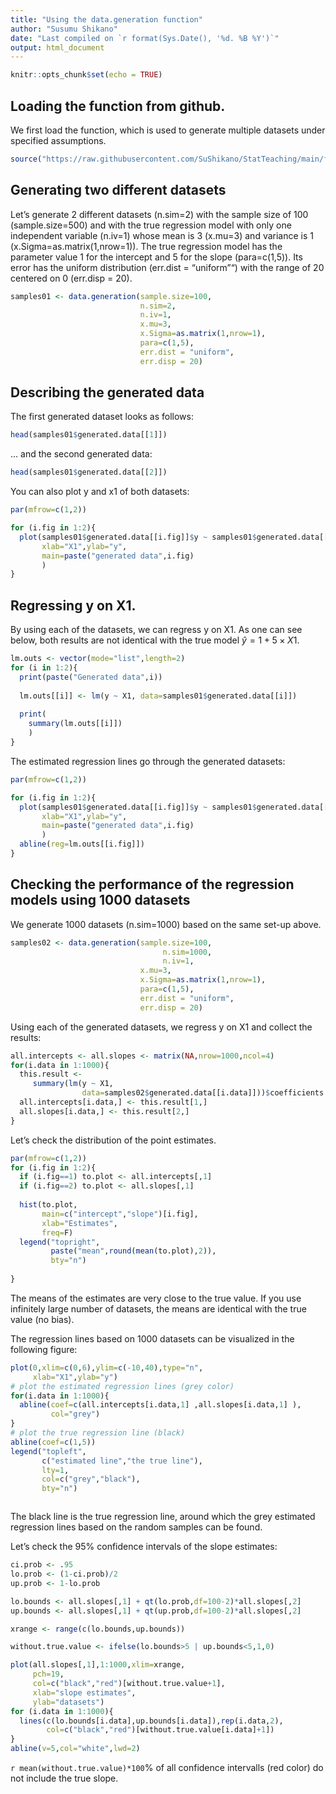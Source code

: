 ```yaml
---
title: "Using the data.generation function"
author: "Susumu Shikano"
date: "Last compiled on `r format(Sys.Date(), '%d. %B %Y')`"
output: html_document
---
```


```r
knitr::opts_chunk$set(echo = TRUE)
```

## Loading the function from github.

We first load the function, which is used to generate multiple datasets under specified assumptions.

```r
source("https://raw.githubusercontent.com/SuShikano/StatTeaching/main/func/data_generation.R")


```

## Generating two different datasets

Let's generate 2 different datasets (n.sim=2) with the sample size of 100 (sample.size=500) and with the true regression model with 
only one independent variable (n.iv=1) whose mean is 3 (x.mu=3) and variance is 1 (x.Sigma=as.matrix(1,nrow=1)). The true regression model has the parameter value 1 for the intercept and 5 for the slope (para=c(1,5)). Its error has the uniform distribution (err.dist = "uniform"") with the range of 20 centered on 0 (err.disp = 20).

```r

samples01 <- data.generation(sample.size=100,
                             n.sim=2,
                             n.iv=1,
                             x.mu=3,
                             x.Sigma=as.matrix(1,nrow=1),
                             para=c(1,5),
                             err.dist = "uniform",
                             err.disp = 20)
```

## Describing the generated data

The first generated dataset looks as follows:

```r
head(samples01$generated.data[[1]])
```


... and the second generated data:

```r
head(samples01$generated.data[[2]])
```

You can also plot y and x1 of both datasets:

```r
par(mfrow=c(1,2))

for (i.fig in 1:2){
  plot(samples01$generated.data[[i.fig]]$y ~ samples01$generated.data[[i.fig]]$X1,
       xlab="X1",ylab="y",
       main=paste("generated data",i.fig)
       )
}
```


## Regressing y on X1.

By using each of the datasets, we can regress y on X1. As one can see below, both results are not identical with the true model $\hat y = 1 + 5 \times X1$.

```r

lm.outs <- vector(mode="list",length=2)
for (i in 1:2){
  print(paste("Generated data",i))
  
  lm.outs[[i]] <- lm(y ~ X1, data=samples01$generated.data[[i]])
  
  print(
    summary(lm.outs[[i]])
    )
}

```

The estimated regression lines go through the generated datasets:

```r
par(mfrow=c(1,2))

for (i.fig in 1:2){
  plot(samples01$generated.data[[i.fig]]$y ~ samples01$generated.data[[i.fig]]$X1,
       xlab="X1",ylab="y",
       main=paste("generated data",i.fig)
       )
  abline(reg=lm.outs[[i.fig]])
}
```



## Checking the performance of the regression models using 1000 datasets

We generate 1000 datasets (n.sim=1000) based on the same set-up above.

```r

samples02 <- data.generation(sample.size=100,
                                  n.sim=1000,
                                  n.iv=1,
                             x.mu=3,
                             x.Sigma=as.matrix(1,nrow=1),
                             para=c(1,5),
                             err.dist = "uniform",
                             err.disp = 20)


```

Using each of the generated datasets, we regress y on X1 and collect the results:


```r

all.intercepts <- all.slopes <- matrix(NA,nrow=1000,ncol=4)
for(i.data in 1:1000){
  this.result <-     
     summary(lm(y ~ X1, 
                data=samples02$generated.data[[i.data]]))$coefficients
  all.intercepts[i.data,] <- this.result[1,]
  all.slopes[i.data,] <- this.result[2,]
} 


```

Let's check the distribution of the point estimates.

```r

par(mfrow=c(1,2))
for (i.fig in 1:2){
  if (i.fig==1) to.plot <- all.intercepts[,1]
  if (i.fig==2) to.plot <- all.slopes[,1]
  
  hist(to.plot,
       main=c("intercept","slope")[i.fig],
       xlab="Estimates",
       freq=F)
  legend("topright",
         paste("mean",round(mean(to.plot),2)),
         bty="n")
  
}


```

The means of the estimates are very close to the true value. If you use infinitely large number of datasets, the means are identical with the true value (no bias).

The regression lines based on 1000 datasets can be visualized in the following figure:

```r

plot(0,xlim=c(0,6),ylim=c(-10,40),type="n",
     xlab="X1",ylab="y")
# plot the estimated regression lines (grey color)
for(i.data in 1:1000){
  abline(coef=c(all.intercepts[i.data,1] ,all.slopes[i.data,1] ),
         col="grey")
} 
# plot the true regression line (black)
abline(coef=c(1,5)) 
legend("topleft",
       c("estimated line","the true line"),
       lty=1,
       col=c("grey","black"),
       bty="n")



```

The black line is the true regression line, around which the grey estimated regression lines based on the random samples can be found.

Let's check the 95% confidence intervals of the slope estimates:

```r
ci.prob <- .95
lo.prob <- (1-ci.prob)/2
up.prob <- 1-lo.prob

lo.bounds <- all.slopes[,1] + qt(lo.prob,df=100-2)*all.slopes[,2]
up.bounds <- all.slopes[,1] + qt(up.prob,df=100-2)*all.slopes[,2]

xrange <- range(c(lo.bounds,up.bounds))

without.true.value <- ifelse(lo.bounds>5 | up.bounds<5,1,0)

plot(all.slopes[,1],1:1000,xlim=xrange,
     pch=19,
     col=c("black","red")[without.true.value+1],
     xlab="slope estimates",
     ylab="datasets")
for (i.data in 1:1000){
  lines(c(lo.bounds[i.data],up.bounds[i.data]),rep(i.data,2),
        col=c("black","red")[without.true.value[i.data]+1])
}
abline(v=5,col="white",lwd=2)


```

`r mean(without.true.value)*100`% of all confidence intervalls (red color) do not include the true slope. 


